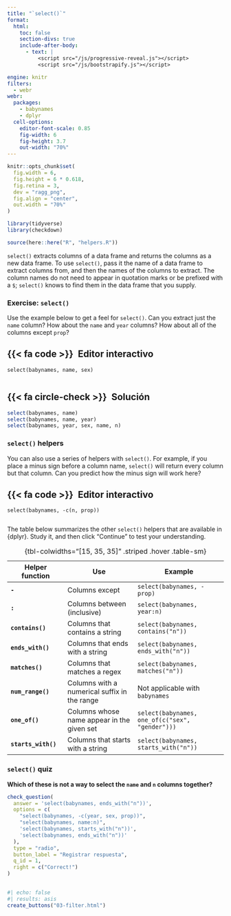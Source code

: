 ```yaml
---
title: "`select()`"
format:
  html: 
    toc: false
    section-divs: true
    include-after-body: 
      - text: |
          <script src="/js/progressive-reveal.js"></script>
          <script src="/js/bootstrapify.js"></script>

engine: knitr
filters:
  - webr
webr:
  packages:
    - babynames
    - dplyr
  cell-options:
    editor-font-scale: 0.85
    fig-width: 6
    fig-height: 3.7
    out-width: "70%"
---
```


```r
knitr::opts_chunk$set(
  fig.width = 6,
  fig.height = 6 * 0.618,
  fig.retina = 3,
  dev = "ragg_png",
  fig.align = "center",
  out.width = "70%"
)

library(tidyverse)
library(checkdown)

source(here::here("R", "helpers.R"))
```

`select()` extracts columns of a data frame and returns the columns as a new data frame. To use `select()`, pass it the name of a data frame to extract columns from, and then the names of the columns to extract. The column names do not need to appear in quotation marks or be prefixed with a `$`; `select()` knows to find them in the data frame that you supply.

### Exercise: `select()`

Use the example below to get a feel for `select()`. Can you extract just the `name` column? How about the `name` and `year` columns? How about all of the columns except `prop`?

::: {.panel-tabset}
## {{< fa code >}}&ensp;Editor interactivo

```webr-r
select(babynames, name, sex)


```

## {{< fa circle-check >}}&ensp;Solución

```r
select(babynames, name)
select(babynames, name, year)
select(babynames, year, sex, name, n)
```

:::


### `select()` helpers

You can also use a series of helpers with `select()`. For example, if you place a minus sign before a column name, `select()` will return every column but that column. Can you predict how the minus sign will work here?

::: {.panel-tabset}
## {{< fa code >}}&ensp;Editor interactivo

```webr-r
select(babynames, -c(n, prop))


```

:::

The table below summarizes the other `select()` helpers that are available in {dplyr}. Study it, and then click "Continue" to test your understanding.

| Helper function     | Use                                          | Example                                         |
|-------------------|------------------------|------------------------------|
| **`-`**             | Columns except                               | `select(babynames, -prop)`                      |
| **`:`**             | Columns between (inclusive)                  | `select(babynames, year:n)`                     |
| **`contains()`**    | Columns that contains a string               | `select(babynames, contains("n"))`              |
| **`ends_with()`**   | Columns that ends with a string              | `select(babynames, ends_with("n"))`             |
| **`matches()`**     | Columns that matches a regex                 | `select(babynames, matches("n"))`               |
| **`num_range()`**   | Columns with a numerical suffix in the range | Not applicable with `babynames`                 |
| **`one_of()`**      | Columns whose name appear in the given set   | `select(babynames, one_of(c("sex", "gender")))` |
| **`starts_with()`** | Columns that starts with a string            | `select(babynames, starts_with("n"))`           |

: {tbl-colwidths="[15, 35, 35]" .striped .hover .table-sm}


### `select()` quiz

::: {.callout-note appearance="simple" icon=false .question}

**Which of these is not a way to select the `name` and `n` columns together?**

```r
check_question(
  answer = 'select(babynames, ends_with("n"))', 
  options = c(
    "select(babynames, -c(year, sex, prop))",
    "select(babynames, name:n)",
    'select(babynames, starts_with("n"))',
    'select(babynames, ends_with("n"))'
  ), 
  type = "radio", 
  button_label = "Registrar respuesta", 
  q_id = 1,
  right = c("Correct!")
)
```
:::

##

```r
#| echo: false
#| results: asis
create_buttons("03-filter.html")
```
